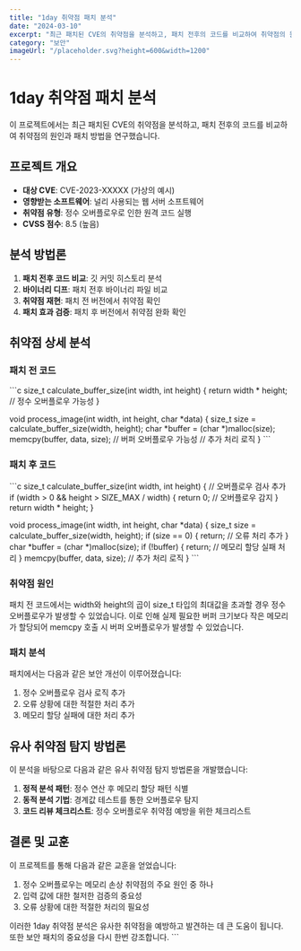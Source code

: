 ```yaml
---
title: "1day 취약점 패치 분석"
date: "2024-03-10"
excerpt: "최근 패치된 CVE의 취약점을 분석하고, 패치 전후의 코드를 비교하여 취약점의 원인과 패치 방법을 연구했습니다."
category: "보안"
imageUrl: "/placeholder.svg?height=600&width=1200"
---
```


# 1day 취약점 패치 분석

이 프로젝트에서는 최근 패치된 CVE의 취약점을 분석하고, 패치 전후의 코드를 비교하여 취약점의 원인과 패치 방법을 연구했습니다.

## 프로젝트 개요

- **대상 CVE**: CVE-2023-XXXXX (가상의 예시)
- **영향받는 소프트웨어**: 널리 사용되는 웹 서버 소프트웨어
- **취약점 유형**: 정수 오버플로우로 인한 원격 코드 실행
- **CVSS 점수**: 8.5 (높음)

## 분석 방법론

1. **패치 전후 코드 비교**: 깃 커밋 히스토리 분석
2. **바이너리 디프**: 패치 전후 바이너리 파일 비교
3. **취약점 재현**: 패치 전 버전에서 취약점 확인
4. **패치 효과 검증**: 패치 후 버전에서 취약점 완화 확인

## 취약점 상세 분석

### 패치 전 코드

\`\`\`c
size_t calculate_buffer_size(int width, int height) {
  return width * height; // 정수 오버플로우 가능성
}

void process_image(int width, int height, char *data) {
  size_t size = calculate_buffer_size(width, height);
  char *buffer = (char *)malloc(size);
  memcpy(buffer, data, size); // 버퍼 오버플로우 가능성
  // 추가 처리 로직
}
\`\`\`

### 패치 후 코드

\`\`\`c
size_t calculate_buffer_size(int width, int height) {
  // 오버플로우 검사 추가
  if (width > 0 && height > SIZE_MAX / width) {
    return 0; // 오버플로우 감지
  }
  return width * height;
}

void process_image(int width, int height, char *data) {
  size_t size = calculate_buffer_size(width, height);
  if (size == 0) {
    return; // 오류 처리 추가
  }
  char *buffer = (char *)malloc(size);
  if (!buffer) {
    return; // 메모리 할당 실패 처리
  }
  memcpy(buffer, data, size);
  // 추가 처리 로직
}
\`\`\`

### 취약점 원인

패치 전 코드에서는 width와 height의 곱이 size_t 타입의 최대값을 초과할 경우 정수 오버플로우가 발생할 수 있었습니다. 이로 인해 실제 필요한 버퍼 크기보다 작은 메모리가 할당되어 memcpy 호출 시 버퍼 오버플로우가 발생할 수 있었습니다.

### 패치 분석

패치에서는 다음과 같은 보안 개선이 이루어졌습니다:

1. 정수 오버플로우 검사 로직 추가
2. 오류 상황에 대한 적절한 처리 추가
3. 메모리 할당 실패에 대한 처리 추가

## 유사 취약점 탐지 방법론

이 분석을 바탕으로 다음과 같은 유사 취약점 탐지 방법론을 개발했습니다:

1. **정적 분석 패턴**: 정수 연산 후 메모리 할당 패턴 식별
2. **동적 분석 기법**: 경계값 테스트를 통한 오버플로우 탐지
3. **코드 리뷰 체크리스트**: 정수 오버플로우 취약점 예방을 위한 체크리스트

## 결론 및 교훈

이 프로젝트를 통해 다음과 같은 교훈을 얻었습니다:

1. 정수 오버플로우는 메모리 손상 취약점의 주요 원인 중 하나
2. 입력 값에 대한 철저한 검증의 중요성
3. 오류 상황에 대한 적절한 처리의 필요성

이러한 1day 취약점 분석은 유사한 취약점을 예방하고 발견하는 데 큰 도움이 됩니다. 또한 보안 패치의 중요성을 다시 한번 강조합니다.
\`\`\`
